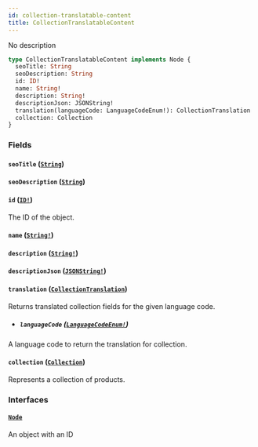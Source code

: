 ```yaml
---
id: collection-translatable-content
title: CollectionTranslatableContent
---
```


No description

```graphql
type CollectionTranslatableContent implements Node {
  seoTitle: String
  seoDescription: String
  id: ID!
  name: String!
  description: String!
  descriptionJson: JSONString!
  translation(languageCode: LanguageCodeEnum!): CollectionTranslation
  collection: Collection
}
```

### Fields

#### `seoTitle` ([`String`](/api-reference/scalars/string.mdx))

#### `seoDescription` ([`String`](/api-reference/scalars/string.mdx))

#### `id` ([`ID!`](/api-reference/scalars/id.mdx))

The ID of the object.

#### `name` ([`String!`](/api-reference/scalars/string.mdx))

#### `description` ([`String!`](/api-reference/scalars/string.mdx))

#### `descriptionJson` ([`JSONString!`](/api-reference/scalars/json-string.mdx))

#### `translation` ([`CollectionTranslation`](/api-reference/objects/collection-translation.mdx))

Returns translated collection fields for the given language code.

- ##### `languageCode` ([`LanguageCodeEnum!`](/api-reference/enums/language-code-enum.mdx))

A language code to return the translation for collection.

#### `collection` ([`Collection`](/api-reference/objects/collection.mdx))

Represents a collection of products.

### Interfaces

#### [`Node`](/api-reference/interfaces/node.mdx)

An object with an ID
